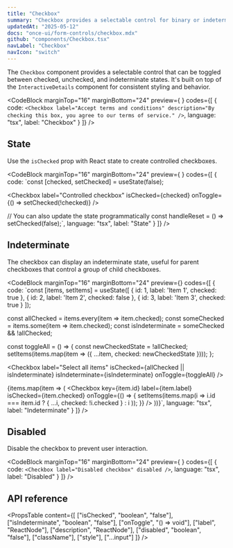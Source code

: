 ```yaml
---
title: "Checkbox"
summary: "Checkbox provides a selectable control for binary or indeterminate states with customizable labels and styling."
updatedAt: "2025-05-12"
docs: "once-ui/form-controls/checkbox.mdx"
github: "components/Checkbox.tsx"
navLabel: "Checkbox"
navIcon: "switch"
---
```


The `Checkbox` component provides a selectable control that can be toggled between checked, unchecked, and indeterminate states. It's built on top of the `InteractiveDetails` component for consistent styling and behavior.

<CodeBlock
  marginTop="16"
  marginBottom="24"
  preview={
    <Checkbox
      label="Accept terms and conditions"
      description="By checking this box, you agree to our terms of service."
    />
  }
  codes={[
    {
      code:
`<Checkbox
    label="Accept terms and conditions"
    description="By checking this box, you agree to our terms of service."
/>`,
      language: "tsx",
      label: "Checkbox"
    }
  ]}
/>

## State

Use the `isChecked` prop with React state to create controlled checkboxes.

<CodeBlock
  marginTop="16"
  marginBottom="24"
  preview={
    <Checkbox
      label="Controlled checkbox"
    />
  }
  codes={[
    {
      code:
`const [checked, setChecked] = useState(false);

<Checkbox
    label="Controlled checkbox"
    isChecked={checked}
    onToggle={() => setChecked(!checked)}
/>

// You can also update the state programmatically
const handleReset = () => setChecked(false);`,
      language: "tsx",
      label: "State"
    }
  ]}
/>

## Indeterminate

The checkbox can display an indeterminate state, useful for parent checkboxes that control a group of child checkboxes.

<CodeBlock
  marginTop="16"
  marginBottom="24"
  preview={<IndeterminateCheckboxExample />}
  codes={[
    {
      code:
`const [items, setItems] = useState([
    { id: 1, label: 'Item 1', checked: true },
    { id: 2, label: 'Item 2', checked: false },
    { id: 3, label: 'Item 3', checked: true }
]);

const allChecked = items.every(item => item.checked);
const someChecked = items.some(item => item.checked);
const isIndeterminate = someChecked && !allChecked;

const toggleAll = () => {
    const newCheckedState = !allChecked;
    setItems(items.map(item => ({
      ...item,
      checked: newCheckedState
    })));
};

<Checkbox
    label="Select all items"
    isChecked={allChecked || isIndeterminate}
    isIndeterminate={isIndeterminate}
    onToggle={toggleAll}
/>

{items.map(item => (
    <Checkbox
      key={item.id}
      label={item.label}
      isChecked={item.checked}
      onToggle={() => {
        setItems(items.map(i => 
          i.id === item.id ? { ...i, checked: !i.checked } : i
        ));
      }}
    />
))}`,
      language: "tsx",
      label: "Indeterminate"
    }
  ]}
/>

## Disabled

Disable the checkbox to prevent user interaction.

<CodeBlock
  marginTop="16"
  marginBottom="24"
  preview={
    <Checkbox
      label="Disabled checkbox"
      disabled
    />
  }
  codes={[
    {
      code:
`<Checkbox
    label="Disabled checkbox"
    disabled
/>`,
      language: "tsx",
      label: "Disabled"
    }
  ]}
/>

## API reference

<PropsTable
  content={[
    ["isChecked", "boolean", "false"],
    ["isIndeterminate", "boolean", "false"],
    ["onToggle", "() => void"],
    ["label", "ReactNode"],
    ["description", "ReactNode"],
    ["disabled", "boolean", "false"],
    ["className"],
    ["style"],
    ["...input"]
  ]}
/>